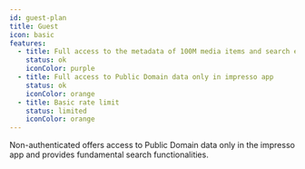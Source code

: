 ```yaml
---
id: guest-plan
title: Guest
icon: basic
features:
  - title: Full access to the metadata of 100M media items and search endpoint
    status: ok
    iconColor: purple
  - title: Full access to Public Domain data only in impresso app
    status: ok
    iconColor: orange
  - title: Basic rate limit
    status: limited
    iconColor: orange
---
```


Non-authenticated offers access to Public Domain data only in the impresso app and provides fundamental search functionalities.
